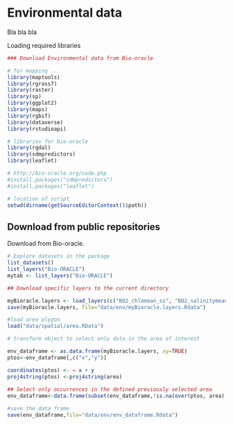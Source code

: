 # Environmental data

Bla bla bla

Loading required libraries

```r
### Download Environmental data from Bio-oracle

# for mapping ...
library(maptools)
library(rgrass7)
library(raster)
library(sp)
library(ggplot2)
library(maps)
library(rgbif)
library(dataverse)
library(rstudioapi)

# libraries for bio-oracle
library(rgdal)
library(sdmpredictors) 
library(leaflet)

# http://bio-oracle.org/code.php
#install.packages("sdmpredictors")
#install.packages("leaflet")

# location of script
setwd(dirname(getSourceEditorContext()$path))
```

## Download from public repositories

Download from Bio-oracle. 

```r
# Explore datasets in the package 
list_datasets()
list_layers("Bio-ORACLE")
mytab <- list_layers("Bio-ORACLE")

## Download specific layers to the current directory 

myBioracle.layers <- load_layers(c("BO2_chlomean_ss", "BO2_salinitymean_ss", "BO_damean" ,"BO_sstmean", "BO_bathymean")) 
save(myBioracle.layers, file="data/env/myBioracle.layers.Rdata")

#load area plygon
load("data/spatial/area.RData")

# transform object to select only data in the area of interest

env_dataframe <- as.data.frame(myBioracle.layers, xy=TRUE)
ptos<-env_dataframe[,c("x","y")]

coordinates(ptos) <- ~ x + y
proj4string(ptos) <-proj4string(area)
  
## Select only occurrences in the defined previously selected area
env_dataframe<-data.frame(subset(env_dataframe,!is.na(over(ptos, area)[,1])))

#save the data frame
save(env_dataframe,file="data/env/env_dataframe.Rdata")


```

